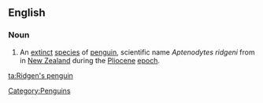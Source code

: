 ==English==
{{wikipedia|Ridgen's Penguin}}

===Noun===
{{en-noun|sg=[[Ridgen]][['s]] [[penguin]]}}

# An [[extinct]] [[species]] of [[penguin]], scientific name ''Aptenodytes ridgeni'' from in [[New Zealand]] during the [[Pliocene]] [[epoch]].

[[Category:Penguins]]

[[ta:Ridgen's penguin]]